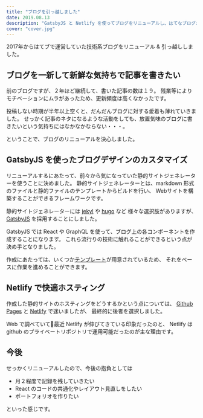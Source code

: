 ```yaml
---
title: "ブログを引っ越しました"
date: 2019.08.13
description: "GatsbyJS と Netlify を使ってブログをリニューアルし、はてなブログから引っ越しました。"
cover: "cover.jpg"
---
```


2017年からはてブで運営していた技術系ブログをリニューアル & 引っ越ししました。



## ブログを一新して新鮮な気持ちで記事を書きたい

前のブログですが、２年ほど継続して、書いた記事の数は１９。
残業等によりモチベーションにムラがあったため、更新頻度は高くなかったです。

投稿しない時期が半年以上空くと、だんだんブログに対する愛着も薄れていきました。
せっかく記事のネタになるような活動をしても、放置気味のブログに書きたいという気持ちにはなかなかならない・・・。

ということで、ブログのリニューアルを決心しました。



## GatsbyJS を使ったブログデザインのカスタマイズ

リニューアルするにあたって、前々から気になっていた静的サイトジェネレーターを使うことに決めました。
静的サイトジェネレーターとは、markdown 形式のファイルと静的ファイルのテンプレートからビルドを行い、
Webサイトを構築することができるフレームワークです。

静的サイトジェネレーターには [jekyl](http://jekyllrb-ja.github.io/) や [hugo](https://gohugo.io/) など
様々な選択肢がありますが、[GatsbyJS](https://www.gatsbyjs.org/) を採用することにしました。

GatsbyJS では React や GraphQL を使って、ブログ上の各コンポーネントを作成することになります。
これら流行りの技術に触れることができるという点が決め手となりました。

作成にあたっては、いくつか[テンプレート](https://github.com/gatsbyjs/gatsby-starter-blog)が用意されているため、
それをベースに作業を進めることができます。

<!-- ![Gatsby Template](./gatsby.jpg)
<div style="text-align: center; font-size: small;">公式でいろいろなテンプレートが用意されている。</div> -->



## Netlify で快適ホスティング

作成した静的サイトのホスティングをどうするかという点については、
[Github Pages](https://pages.github.com/) と [Netlify]() で迷いましたが、
最終的に後者を選択しました。

Web で調べていて最近 Netlify が伸びてきている印象だったのと、
Netlify は github のプライベートリポジトリで運用可能だったのが主な理由です。

<!-- ![Netlify Login Page](./netlify.jpg)
<div style="text-align: center; font-size: small;">Netlifyのログインページ。星座みたいな背景がおしゃれ。</div> -->



## 今後

せっかくリニューアルしたので、今後の抱負としては

- 月２程度で記録を残していきたい
- React のコードの共通化やレイアウト見直しをしたい
- ポートフォリオを作りたい

といった感じです。